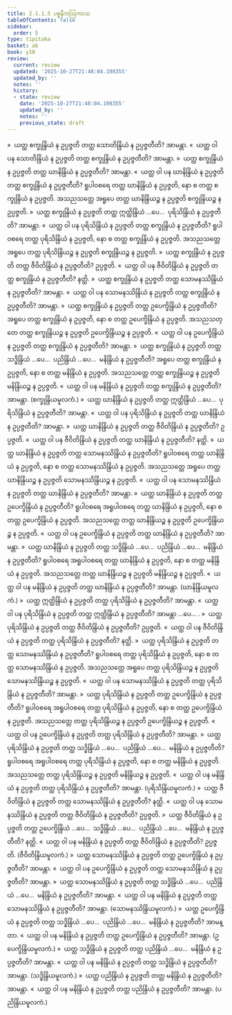 ```yaml
---
title: 2.1.1.5 ပစ္စနီကဩကာသ
tableOfContents: false
sidebar:
  order: 5
type: tipitaka
basket: ab
book: y10
review:
  current: review
  updated: '2025-10-27T21:48:04.198355'
  updated_by: ''
  notes: ''
  history:
  - state: review
    date: '2025-10-27T21:48:04.198355'
    updated_by: ''
    notes: ''
    previous_state: draft
---
```



<ReviewStatus review={frontmatter.review} showDetails={true} />

<HypothesisAnnotation frontmatter={frontmatter} />

<DynamicBreadcrumb />

<Division number="222" book="y10" e="ch" v="35" p="150">

<Paragraph number="1905" book="y10">
»  ယတ္ထ စက္ခုန္ဒြိယံ န ဥပ္ပဇ္ဇတိ တတ္ထ သောတိန္ဒြိယံ န ဥပ္ပဇ္ဇတီတိ? အာမန္တာ.
</Paragraph>

<Paragraph number="1906" book="y10">
«  ယတ္ထ ဝါ ပန သောတိန္ဒြိယံ န ဥပ္ပဇ္ဇတိ တတ္ထ စက္ခုန္ဒြိယံ န ဥပ္ပဇ္ဇတီတိ? အာမန္တာ.
</Paragraph>

<Paragraph number="1907" book="y10">
»  ယတ္ထ စက္ခုန္ဒြိယံ န ဥပ္ပဇ္ဇတိ တတ္ထ ဃာနိန္ဒြိယံ န ဥပ္ပဇ္ဇတီတိ? အာမန္တာ.
</Paragraph>

<Paragraph number="1908" book="y10">
«  ယတ္ထ ဝါ ပန ဃာနိန္ဒြိယံ န ဥပ္ပဇ္ဇတိ တတ္ထ စက္ခုန္ဒြိယံ န ဥပ္ပဇ္ဇတီတိ?
</Paragraph>

<Paragraph number="1909" book="y10">
ရူပါဝစရေ တတ္ထ ဃာနိန္ဒြိယံ န ဥပ္ပဇ္ဇတိ, နော စ တတ္ထ စက္ခုန္ဒြိယံ န ဥပ္ပဇ္ဇတိ. အသညသတ္တေ အရူပေ တတ္ထ ဃာနိန္ဒြိယဉ္စ န ဥပ္ပဇ္ဇတိ စက္ခုန္ဒြိယဉ္စ န ဥပ္ပဇ္ဇတိ.
</Paragraph>

<Paragraph number="1910" book="y10">
»  ယတ္ထ စက္ခုန္ဒြိယံ န ဥပ္ပဇ္ဇတိ တတ္ထ ဣတ္ထိန္ဒြိယံ …ပေ…  ပုရိသိန္ဒြိယံ န ဥပ္ပဇ္ဇတီတိ? အာမန္တာ.
</Paragraph>

<Paragraph number="1911" book="y10">
«  ယတ္ထ ဝါ ပန ပုရိသိန္ဒြိယံ န ဥပ္ပဇ္ဇတိ တတ္ထ စက္ခုန္ဒြိယံ န ဥပ္ပဇ္ဇတီတိ?
</Paragraph>

<Paragraph number="1912" book="y10">
ရူပါဝစရေ တတ္ထ ပုရိသိန္ဒြိယံ န ဥပ္ပဇ္ဇတိ, နော စ တတ္ထ စက္ခုန္ဒြိယံ န ဥပ္ပဇ္ဇတိ. အသညသတ္တေ အရူပေ တတ္ထ ပုရိသိန္ဒြိယဉ္စ န ဥပ္ပဇ္ဇတိ စက္ခုန္ဒြိယဉ္စ န ဥပ္ပဇ္ဇတိ.
</Paragraph>

<Paragraph number="1913" book="y10">
»  ယတ္ထ စက္ခုန္ဒြိယံ န ဥပ္ပဇ္ဇတိ တတ္ထ ဇီဝိတိန္ဒြိယံ န ဥပ္ပဇ္ဇတီတိ? ဥပ္ပဇ္ဇတိ.
</Paragraph>

<Paragraph number="1914" book="y10">
«  ယတ္ထ ဝါ ပန ဇီဝိတိန္ဒြိယံ န ဥပ္ပဇ္ဇတိ တတ္ထ စက္ခုန္ဒြိယံ န ဥပ္ပဇ္ဇတီတိ? နတ္ထိ.
</Paragraph>

<Paragraph number="1915" book="y10">
»  ယတ္ထ စက္ခုန္ဒြိယံ န ဥပ္ပဇ္ဇတိ တတ္ထ သောမနဿိန္ဒြိယံ န ဥပ္ပဇ္ဇတီတိ? အာမန္တာ.
</Paragraph>

<Paragraph number="1916" book="y10">
«  ယတ္ထ ဝါ ပန သောမနဿိန္ဒြိယံ န ဥပ္ပဇ္ဇတိ တတ္ထ စက္ခုန္ဒြိယံ န ဥပ္ပဇ္ဇတီတိ? အာမန္တာ.
</Paragraph>

<Paragraph number="1917" book="y10">
»  ယတ္ထ စက္ခုန္ဒြိယံ န ဥပ္ပဇ္ဇတိ တတ္ထ ဥပေက္ခိန္ဒြိယံ န ဥပ္ပဇ္ဇတီတိ?
</Paragraph>

<Paragraph number="1918" book="y10">
အရူပေ တတ္ထ စက္ခုန္ဒြိယံ န ဥပ္ပဇ္ဇတိ, နော စ တတ္ထ ဥပေက္ခိန္ဒြိယံ န ဥပ္ပဇ္ဇတိ. အသညသတ္တေ တတ္ထ စက္ခုန္ဒြိယဉ္စ န ဥပ္ပဇ္ဇတိ ဥပေက္ခိန္ဒြိယဉ္စ န ဥပ္ပဇ္ဇတိ.
</Paragraph>

<Paragraph number="1919" book="y10">
«  ယတ္ထ ဝါ ပန ဥပေက္ခိန္ဒြိယံ န ဥပ္ပဇ္ဇတိ တတ္ထ စက္ခုန္ဒြိယံ န ဥပ္ပဇ္ဇတီတိ? အာမန္တာ.
</Paragraph>

<Paragraph number="1920" book="y10">
»  ယတ္ထ စက္ခုန္ဒြိယံ န ဥပ္ပဇ္ဇတိ တတ္ထ သဒ္ဓိန္ဒြိယံ …ပေ…  ပညိန္ဒြိယံ …ပေ…  မနိန္ဒြိယံ န ဥပ္ပဇ္ဇတီတိ?
</Paragraph>

<Paragraph number="1921" book="y10">
အရူပေ တတ္ထ စက္ခုန္ဒြိယံ န ဥပ္ပဇ္ဇတိ, နော စ တတ္ထ မနိန္ဒြိယံ န ဥပ္ပဇ္ဇတိ. အသညသတ္တေ တတ္ထ စက္ခုန္ဒြိယဉ္စ န ဥပ္ပဇ္ဇတိ မနိန္ဒြိယဉ္စ န ဥပ္ပဇ္ဇတိ.
</Paragraph>

<Paragraph number="1922" book="y10">
«  ယတ္ထ ဝါ ပန မနိန္ဒြိယံ န ဥပ္ပဇ္ဇတိ တတ္ထ စက္ခုန္ဒြိယံ န ဥပ္ပဇ္ဇတီတိ? အာမန္တာ. (စက္ခုန္ဒြိယမူလကံ.)
</Paragraph>

</Division>
<Division number="223" book="y10" e="ch" v="35" p="151">

<Paragraph number="1923" book="y10">
»  ယတ္ထ ဃာနိန္ဒြိယံ န ဥပ္ပဇ္ဇတိ တတ္ထ ဣတ္ထိန္ဒြိယံ …ပေ…  ပုရိသိန္ဒြိယံ န ဥပ္ပဇ္ဇတီတိ? အာမန္တာ.
</Paragraph>

<Paragraph number="1924" book="y10">
«  ယတ္ထ ဝါ ပန ပုရိသိန္ဒြိယံ န ဥပ္ပဇ္ဇတိ တတ္ထ ဃာနိန္ဒြိယံ န ဥပ္ပဇ္ဇတီတိ? အာမန္တာ.
</Paragraph>

<Paragraph number="1925" book="y10">
»  ယတ္ထ ဃာနိန္ဒြိယံ န ဥပ္ပဇ္ဇတိ တတ္ထ ဇီဝိတိန္ဒြိယံ န ဥပ္ပဇ္ဇတီတိ? ဥပ္ပဇ္ဇတိ.
</Paragraph>

<Paragraph number="1926" book="y10">
«  ယတ္ထ ဝါ ပန ဇီဝိတိန္ဒြိယံ န ဥပ္ပဇ္ဇတိ တတ္ထ ဃာနိန္ဒြိယံ န ဥပ္ပဇ္ဇတီတိ? နတ္ထိ.
</Paragraph>

<Paragraph number="1927" book="y10">
»  ယတ္ထ ဃာနိန္ဒြိယံ န ဥပ္ပဇ္ဇတိ တတ္ထ သောမနဿိန္ဒြိယံ န ဥပ္ပဇ္ဇတီတိ?
</Paragraph>

<Paragraph number="1928" book="y10">
ရူပါဝစရေ တတ္ထ ဃာနိန္ဒြိယံ န ဥပ္ပဇ္ဇတိ, နော စ တတ္ထ သောမနဿိန္ဒြိယံ န ဥပ္ပဇ္ဇတိ. အသညသတ္တေ အရူပေ တတ္ထ ဃာနိန္ဒြိယဉ္စ န ဥပ္ပဇ္ဇတိ သောမနဿိန္ဒြိယဉ္စ န ဥပ္ပဇ္ဇတိ.
</Paragraph>

<Paragraph number="1929" book="y10">
«  ယတ္ထ ဝါ ပန သောမနဿိန္ဒြိယံ န ဥပ္ပဇ္ဇတိ တတ္ထ ဃာနိန္ဒြိယံ န ဥပ္ပဇ္ဇတီတိ? အာမန္တာ.
</Paragraph>

<Paragraph number="1930" book="y10">
»  ယတ္ထ ဃာနိန္ဒြိယံ န ဥပ္ပဇ္ဇတိ တတ္ထ ဥပေက္ခိန္ဒြိယံ န ဥပ္ပဇ္ဇတီတိ?
</Paragraph>

<Paragraph number="1931" book="y10">
ရူပါဝစရေ အရူပါဝစရေ တတ္ထ ဃာနိန္ဒြိယံ န ဥပ္ပဇ္ဇတိ, နော စ တတ္ထ ဥပေက္ခိန္ဒြိယံ န ဥပ္ပဇ္ဇတိ. အသညသတ္တေ တတ္ထ ဃာနိန္ဒြိယဉ္စ န ဥပ္ပဇ္ဇတိ ဥပေက္ခိန္ဒြိယဉ္စ န ဥပ္ပဇ္ဇတိ.
</Paragraph>

<Paragraph number="1932" book="y10">
«  ယတ္ထ ဝါ ပန ဥပေက္ခိန္ဒြိယံ န ဥပ္ပဇ္ဇတိ တတ္ထ ဃာနိန္ဒြိယံ န ဥပ္ပဇ္ဇတီတိ? အာမန္တာ.
</Paragraph>

<Paragraph number="1933" book="y10">
»  ယတ္ထ ဃာနိန္ဒြိယံ န ဥပ္ပဇ္ဇတိ တတ္ထ သဒ္ဓိန္ဒြိယံ …ပေ…  ပညိန္ဒြိယံ …ပေ…  မနိန္ဒြိယံ န ဥပ္ပဇ္ဇတီတိ?
</Paragraph>

<Paragraph number="1934" book="y10">
ရူပါဝစရေ အရူပါဝစရေ တတ္ထ ဃာနိန္ဒြိယံ န ဥပ္ပဇ္ဇတိ, နော စ တတ္ထ မနိန္ဒြိယံ န ဥပ္ပဇ္ဇတိ. အသညသတ္တေ တတ္ထ ဃာနိန္ဒြိယဉ္စ န ဥပ္ပဇ္ဇတိ မနိန္ဒြိယဉ္စ န ဥပ္ပဇ္ဇတိ.
</Paragraph>

<Paragraph number="1935" book="y10">
«  ယတ္ထ ဝါ ပန မနိန္ဒြိယံ န ဥပ္ပဇ္ဇတိ တတ္ထ ဃာနိန္ဒြိယံ န ဥပ္ပဇ္ဇတီတိ? အာမန္တာ. (ဃာနိန္ဒြိယမူလကံ.)
</Paragraph>

</Division>
<Division number="224" book="y10" e="ch" v="35" p="152">

<Paragraph number="1936" book="y10">
»  ယတ္ထ ဣတ္ထိန္ဒြိယံ န ဥပ္ပဇ္ဇတိ တတ္ထ ပုရိသိန္ဒြိယံ န ဥပ္ပဇ္ဇတီတိ? အာမန္တာ.
</Paragraph>

<Paragraph number="1937" book="y10">
«  ယတ္ထ ဝါ ပန ပုရိသိန္ဒြိယံ န ဥပ္ပဇ္ဇတိ တတ္ထ ဣတ္ထိန္ဒြိယံ န ဥပ္ပဇ္ဇတီတိ? အာမန္တာ …ပေ… .
</Paragraph>

</Division>
<Division number="225" book="y10" e="ch" v="35" p="152">

<Paragraph number="1938" book="y10">
»  ယတ္ထ ပုရိသိန္ဒြိယံ န ဥပ္ပဇ္ဇတိ တတ္ထ ဇီဝိတိန္ဒြိယံ န ဥပ္ပဇ္ဇတီတိ? ဥပ္ပဇ္ဇတိ.
</Paragraph>

<Paragraph number="1939" book="y10">
«  ယတ္ထ ဝါ ပန ဇီဝိတိန္ဒြိယံ န ဥပ္ပဇ္ဇတိ တတ္ထ ပုရိသိန္ဒြိယံ န ဥပ္ပဇ္ဇတီတိ? နတ္ထိ.
</Paragraph>

<Paragraph number="1940" book="y10">
»  ယတ္ထ ပုရိသိန္ဒြိယံ န ဥပ္ပဇ္ဇတိ တတ္ထ သောမနဿိန္ဒြိယံ န ဥပ္ပဇ္ဇတီတိ?
</Paragraph>

<Paragraph number="1941" book="y10">
ရူပါဝစရေ တတ္ထ ပုရိသိန္ဒြိယံ န ဥပ္ပဇ္ဇတိ, နော စ တတ္ထ သောမနဿိန္ဒြိယံ န ဥပ္ပဇ္ဇတိ. အသညသတ္တေ အရူပေ တတ္ထ ပုရိသိန္ဒြိယဉ္စ န ဥပ္ပဇ္ဇတိ သောမနဿိန္ဒြိယဉ္စ န ဥပ္ပဇ္ဇတိ.
</Paragraph>

<Paragraph number="1942" book="y10">
«  ယတ္ထ ဝါ ပန သောမနဿိန္ဒြိယံ န ဥပ္ပဇ္ဇတိ တတ္ထ ပုရိသိန္ဒြိယံ န ဥပ္ပဇ္ဇတီတိ? အာမန္တာ.
</Paragraph>

<Paragraph number="1943" book="y10">
»  ယတ္ထ ပုရိသိန္ဒြိယံ န ဥပ္ပဇ္ဇတိ တတ္ထ ဥပေက္ခိန္ဒြိယံ န ဥပ္ပဇ္ဇတီတိ?
</Paragraph>

<Paragraph number="1944" book="y10">
ရူပါဝစရေ အရူပါဝစရေ တတ္ထ ပုရိသိန္ဒြိယံ န ဥပ္ပဇ္ဇတိ, နော စ တတ္ထ ဥပေက္ခိန္ဒြိယံ န ဥပ္ပဇ္ဇတိ. အသညသတ္တေ တတ္ထ ပုရိသိန္ဒြိယဉ္စ န ဥပ္ပဇ္ဇတိ ဥပေက္ခိန္ဒြိယဉ္စ န ဥပ္ပဇ္ဇတိ.
</Paragraph>

<Paragraph number="1945" book="y10">
«  ယတ္ထ ဝါ ပန ဥပေက္ခိန္ဒြိယံ န ဥပ္ပဇ္ဇတိ တတ္ထ ပုရိသိန္ဒြိယံ န ဥပ္ပဇ္ဇတီတိ? အာမန္တာ.
</Paragraph>

<Paragraph number="1946" book="y10">
»  ယတ္ထ ပုရိသိန္ဒြိယံ န ဥပ္ပဇ္ဇတိ တတ္ထ သဒ္ဓိန္ဒြိယံ …ပေ…  ပညိန္ဒြိယံ …ပေ…  မနိန္ဒြိယံ န ဥပ္ပဇ္ဇတီတိ?
</Paragraph>

<Paragraph number="1947" book="y10">
ရူပါဝစရေ အရူပါဝစရေ တတ္ထ ပုရိသိန္ဒြိယံ န ဥပ္ပဇ္ဇတိ, နော စ တတ္ထ မနိန္ဒြိယံ န ဥပ္ပဇ္ဇတိ. အသညသတ္တေ တတ္ထ ပုရိသိန္ဒြိယဉ္စ န ဥပ္ပဇ္ဇတိ မနိန္ဒြိယဉ္စ န ဥပ္ပဇ္ဇတိ.
</Paragraph>

<Paragraph number="1948" book="y10">
«  ယတ္ထ ဝါ ပန မနိန္ဒြိယံ န ဥပ္ပဇ္ဇတိ တတ္ထ ပုရိသိန္ဒြိယံ န ဥပ္ပဇ္ဇတီတိ? အာမန္တာ. (ပုရိသိန္ဒြိယမူလကံ.)
</Paragraph>

</Division>
<Division number="226" book="y10" e="ch" v="35" p="152">

<Paragraph number="1949" book="y10">
»  ယတ္ထ ဇီဝိတိန္ဒြိယံ န ဥပ္ပဇ္ဇတိ တတ္ထ သောမနဿိန္ဒြိယံ န ဥပ္ပဇ္ဇတီတိ? နတ္ထိ.
</Paragraph>

<Paragraph number="1950" book="y10">
«  ယတ္ထ ဝါ ပန သောမနဿိန္ဒြိယံ န ဥပ္ပဇ္ဇတိ တတ္ထ ဇီဝိတိန္ဒြိယံ န ဥပ္ပဇ္ဇတီတိ? ဥပ္ပဇ္ဇတိ.
</Paragraph>

<Paragraph number="1951" book="y10">
»  ယတ္ထ ဇီဝိတိန္ဒြိယံ န ဥပ္ပဇ္ဇတိ တတ္ထ ဥပေက္ခိန္ဒြိယံ …ပေ…  သဒ္ဓိန္ဒြိယံ …ပေ…  ပညိန္ဒြိယံ …ပေ…  မနိန္ဒြိယံ န ဥပ္ပဇ္ဇတီတိ? နတ္ထိ.
</Paragraph>

<Paragraph number="1952" book="y10">
«  ယတ္ထ ဝါ ပန မနိန္ဒြိယံ န ဥပ္ပဇ္ဇတိ တတ္ထ ဇီဝိတိန္ဒြိယံ န ဥပ္ပဇ္ဇတီတိ? ဥပ္ပဇ္ဇတိ. (ဇီဝိတိန္ဒြိယမူလကံ.)
</Paragraph>

</Division>
<Division number="227" book="y10" e="ch" v="35" p="153">

<Paragraph number="1953" book="y10">
»  ယတ္ထ သောမနဿိန္ဒြိယံ န ဥပ္ပဇ္ဇတိ တတ္ထ ဥပေက္ခိန္ဒြိယံ န ဥပ္ပဇ္ဇတီတိ? အာမန္တာ.
</Paragraph>

<Paragraph number="1954" book="y10">
«  ယတ္ထ ဝါ ပန ဥပေက္ခိန္ဒြိယံ န ဥပ္ပဇ္ဇတိ တတ္ထ သောမနဿိန္ဒြိယံ န ဥပ္ပဇ္ဇတီတိ? အာမန္တာ.
</Paragraph>

<Paragraph number="1955" book="y10">
»  ယတ္ထ သောမနဿိန္ဒြိယံ န ဥပ္ပဇ္ဇတိ တတ္ထ သဒ္ဓိန္ဒြိယံ …ပေ…  ပညိန္ဒြိယံ …ပေ…  မနိန္ဒြိယံ န ဥပ္ပဇ္ဇတီတိ? အာမန္တာ.
</Paragraph>

<Paragraph number="1956" book="y10">
«  ယတ္ထ ဝါ ပန မနိန္ဒြိယံ န ဥပ္ပဇ္ဇတိ တတ္ထ သောမနဿိန္ဒြိယံ န ဥပ္ပဇ္ဇတီတိ? အာမန္တာ. (သောမနဿိန္ဒြိယမူလကံ.)
</Paragraph>

</Division>
<Division number="228" book="y10" e="ch" v="35" p="153">

<Paragraph number="1957" book="y10">
»  ယတ္ထ ဥပေက္ခိန္ဒြိယံ န ဥပ္ပဇ္ဇတိ တတ္ထ သဒ္ဓိန္ဒြိယံ …ပေ…  ပညိန္ဒြိယံ …ပေ…  မနိန္ဒြိယံ န ဥပ္ပဇ္ဇတီတိ? အာမန္တာ.
</Paragraph>

<Paragraph number="1958" book="y10">
«  ယတ္ထ ဝါ ပန မနိန္ဒြိယံ န ဥပ္ပဇ္ဇတိ တတ္ထ ဥပေက္ခိန္ဒြိယံ န ဥပ္ပဇ္ဇတီတိ? အာမန္တာ. (ဥပေက္ခိန္ဒြိယမူလကံ.)
</Paragraph>

</Division>
<Division number="229" book="y10" e="ch" v="35" p="153">

<Paragraph number="1959" book="y10">
»  ယတ္ထ သဒ္ဓိန္ဒြိယံ န ဥပ္ပဇ္ဇတိ တတ္ထ ပညိန္ဒြိယံ …ပေ…  မနိန္ဒြိယံ န ဥပ္ပဇ္ဇတီတိ? အာမန္တာ.
</Paragraph>

<Paragraph number="1960" book="y10">
«  ယတ္ထ ဝါ ပန မနိန္ဒြိယံ န ဥပ္ပဇ္ဇတိ တတ္ထ သဒ္ဓိန္ဒြိယံ န ဥပ္ပဇ္ဇတီတိ? အာမန္တာ. (သဒ္ဓိန္ဒြိယမူလကံ.)
</Paragraph>

</Division>
<Division number="230" book="y10" e="ch" v="35" p="153">

<Paragraph number="1961" book="y10">
»  ယတ္ထ ပညိန္ဒြိယံ န ဥပ္ပဇ္ဇတိ တတ္ထ မနိန္ဒြိယံ န ဥပ္ပဇ္ဇတီတိ? အာမန္တာ.
</Paragraph>

<Paragraph number="1962" book="y10">
«  ယတ္ထ ဝါ ပန မနိန္ဒြိယံ န ဥပ္ပဇ္ဇတိ တတ္ထ ပညိန္ဒြိယံ န ဥပ္ပဇ္ဇတီတိ? အာမန္တာ. (ပညိန္ဒြိယမူလကံ.)
</Paragraph>
</Division>